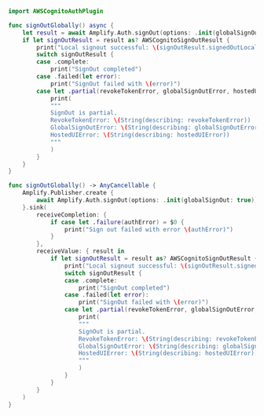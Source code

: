 <BlockSwitcher>

<Block name="Async/Await">

```swift
import AWSCognitoAuthPlugin

func signOutGlobally() async {
    let result = await Amplify.Auth.signOut(options: .init(globalSignOut: true))
    if let signOutResult = result as? AWSCognitoSignOutResult {
        print("Local signout successful: \(signOutResult.signedOutLocally)")
        switch signOutResult {
        case .complete:
            print("SignOut completed")
        case .failed(let error):
            print("SignOut failed with \(error)")
        case let .partial(revokeTokenError, globalSignOutError, hostedUIError):
            print(
            """
            SignOut is partial.
            RevokeTokenError: \(String(describing: revokeTokenError))
            GlobalSignOutError: \(String(describing: globalSignOutError))
            HostedUIError: \(String(describing: hostedUIError))
            """
            )
        }
    }
}
```

</Block>

<Block name="Combine">

```swift
func signOutGlobally() -> AnyCancellable {
    Amplify.Publisher.create {
        await Amplify.Auth.signOut(options: .init(globalSignOut: true))
    }.sink(
        receiveCompletion: {
            if case let .failure(authError) = $0 {
                print("Sign out failed with error \(authError)")
            }
        },
        receiveValue: { result in
            if let signOutResult = result as? AWSCognitoSignOutResult {
                print("Local signout successful: \(signOutResult.signedOutLocally)")
                switch signOutResult {
                case .complete:
                    print("SignOut completed")
                case .failed(let error):
                    print("SignOut failed with \(error)")
                case let .partial(revokeTokenError, globalSignOutError, hostedUIError):
                    print(
                    """
                    SignOut is partial.
                    RevokeTokenError: \(String(describing: revokeTokenError))
                    GlobalSignOutError: \(String(describing: globalSignOutError))
                    HostedUIError: \(String(describing: hostedUIError))
                    """
                    )
                }
            }
        }
    )
}
```

</Block>

</BlockSwitcher>
